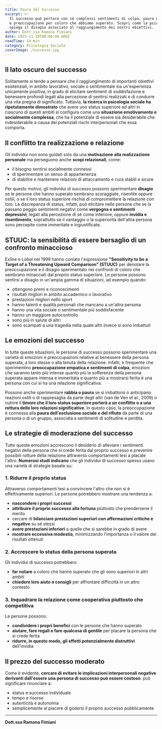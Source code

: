 ```yaml
---
title: Paura del Successo
excerpt: >-
  Il successo può portare con sé complessi sentimenti di colpa, paura del rifiuto 
  e preoccupazione per coloro che abbiamo superato. Scopri come la psicologia 
  spiega il disagio associato al raggiungimento dei nostri obiettivi.
author: Dott.ssa Ramona Fimiani
date: 2023-11-10T00:00:00.000Z
readTime: 14 min
category: Psicologia Sociale
coverImage: /successo.jpg
---
```


## Il lato oscuro del successo

Solitamente si tende a pensare che il raggiungimento di importanti obiettivi esistenziali, in ambito lavorativo, sociale o sentimentale sia un'esperienza unicamente positiva, in grado di elicitare sentimenti di soddisfazione e benessere profondi legati alla percezione di sentirsi realizzati e di condurre una vita pregna di significato. Tuttavia, **la ricerca in psicologia sociale ha ripetutamente dimostrato** che avere uno status superiore ad altri in ciascuno di questi ambiti si configura come una **situazione emotivamente e socialmente complessa**, che ha il potenziale di essere sia desiderabile che indesiderabile a causa dei potenziali rischi interpersonali che essa comporta.

## Il conflitto tra realizzazione e relazione

Gli individui non sono guidati solo da una **motivazione alla realizzazione personale** ma perseguono anche **scopi relazionali**, come:

- il bisogno sentirsi socialmente connessi
- di sperimentare un senso di appartenenza
- di stabilire e mantenere relazioni di attaccamento e cura stabili e sicure

Per questo motivo, gli individui di successo possono sperimentare **disagio** se le persone che hanno superato sembrano scoraggiate, risentite oppure ostili, o se il loro status superiore rischia di compromettere la relazione con loro. La discrepanza di status, infatti, può elicitare nelle persone che se la passano peggio sentimenti negativi come **vergogna e sentimenti depressivi**, legati alla percezione di sé come inferiore, oppure **invidia e risentimento**, soprattutto se il vantaggio o la superiorità dell'altra persona sono percepite come immeritate e ingiustificate.

## STUUC: la sensibilità di essere bersaglio di un confronto minaccioso

Exline e Lobel nel 1999 hanno coniato l'espressione **"Sensitivity to be a Target of a Threatening Upward Comparison" (STUUC)** per denotare la preoccupazione e il disagio sperimentato nei confronti di coloro che sembrano minacciati dal proprio status superiore. Le persone possono sentirsi a disagio in un'ampia gamma di situazioni, ad esempio quando:

- ottengono premi e riconoscimenti
- risultati migliori in ambito accademico o lavorativo
- prestazioni migliori nello sport
- hanno talenti e qualità personali che mancano a un'altra persona
- hanno una vita sociale o sentimentale più soddisfacente
- hanno un maggiore autocontrollo
- sono più in salute di altri
- sono scampati a una tragedia nella quale altri invece si sono imbattuti

## Le emozioni del successo

In tutte queste situazioni, le persone di successo possono sperimentare una varietà di emozioni e preoccupazioni relative al benessere della persona superata, a loro stesse o alla tenuta della relazione. Infatti, è frequente che sperimentino **preoccupazione empatica e sentimenti di colpa**, emozioni che saranno tanto più intense quanto più la sofferenza della persona superata appare intensa e immeritata e quanto più a mostrarsi ferita è una persona con cui si ha una relazione significativa.

Possono anche sperimentare **rabbia o paura** se si imbattono o anticipano reazioni ostili o di rappresaglia da parte degli altri (van de Ven et al., 2009) o nutrire il **timore che il loro status superiore porterà a un conflitto o a una rottura delle loro relazioni significative**. In questo caso, la preoccupazione è connessa alla **paura dell'esclusione sociale e del rifiuto** da parte di una persona o di un gruppo, associata a sentimenti di solitudine e perdita.

## Le strategie di moderazione del successo

Tutte queste emozioni accrescono il desiderio di alleviare i sentimenti negativi della persona che si crede ferita dal proprio successo e prevenire possibili rotture della relazione attraverso comportamenti tesi a placale l'altro. **Numerosi studi indicano** che gli individui di successo spesso usano una varietà di strategie basate su:

### 1. Ridurre il proprio status

Attraverso comportamenti tesi a convincere l'altro che non si è effettivamente superiori. Le persone potrebbero mostrare una tendenza a:

- **nascondere i propri successi**
- **attribuire il proprio successo alla fortuna** piuttosto che prendersene il merito
- cercare di **bilanciare prestazioni superiori con affermazioni critiche e negative** su sé stessi
- **avere prestazioni inferiori** a quelle che si sarebbe in grado di avere
- **mostrare eccessiva modestia**, minimizzando l'importanza o il valore dei risultati ottenuti

### 2. Accrescere lo status della persona superata

Gli individui di successo potrebbero:

- **far notare** a coloro che hanno superato che gli sono superiori in altri ambiti
- **chiedere loro aiuto o consigli** per affrontare difficoltà in un altro contesto

### 3. Inquadrare la relazione come cooperativa piuttosto che competitiva

Le persone possono:

- **condividere i propri benefici** con le persone che hanno superato
- **aiutare, fare regali o fare qualcosa di gentile** per placare la persona che si crede ferita
- **ridurre, in questo modo, gli effetti potenzialmente distruttivi** dell'invidia

## Il prezzo del successo moderato

Come è evidente, **cercare di evitare le implicazioni interpersonali negative derivanti dall'essere una persona di successo può essere costoso**: può significare rinunciare a:

- status e successo individuale
- tempo e risorse
- autenticità e autonomia
- semplicemente al piacere di godersi il proprio successo pubblicamente

---

**Dott.ssa Ramona Fimiani**